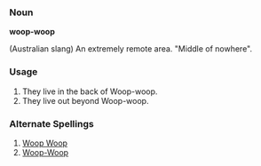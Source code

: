 ===Noun===
'''woop-woop'''

(Australian slang) An extremely remote area. "Middle of nowhere".

===Usage===
#They live in the back of Woop-woop.
#They live out beyond Woop-woop.

===Alternate Spellings===
#[[Woop Woop]]
#[[Woop-Woop]]